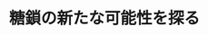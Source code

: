 ﻿---
title: "糖鎖の新たな可能性を探る"
category: "生命理工学院"
vol: "56"
interviewee: "湯浅 英哉 "
url: ""
tags: []
pdf: "56-3.pdf"
career: ""
preface: "糖が機械になる。糖の立体構造を利用し筋肉のように伸び縮みする糖鎖を作ることを研究しているのがここ湯浅である。 私たちの糖＝エネルギー源という固定観念をすてる時がもうそこまでやってきた。"
---
